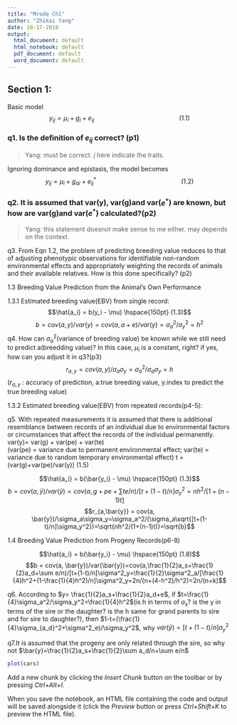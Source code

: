 ```yaml
---
title: "Mrode Ch1"
author: "Zhikai Yang"
date: 10-17-2018
output:
  html_document: default
  html_notebook: default
  pdf_document: default
  word_document: default
---
```


## Section 1:

Basic model
$$y_{ij} = \mu_i + g_i + e_{ij} \hspace{150pt} (1.1)$$

### q1. Is the definition of $e_{ij}$ correct? (p1)

> Yang: must be correct. $j$ here indicate the traits.


Ignoring dominance and epistasis, the model becomes$$y_{ij} = \mu_i + g_{ai} + e_{ij}^* \hspace{150pt} (1.2)$$

### q2. It is assumed that var(y), var(g)and var($e^*$) are known, but how are var(g)and var($e^*$) calculated?(p2)

> Yang: this statement doesnot make sense to me either. may depends on the context.

q3. From Eqn 1.2, the problem of predicting breeding value reduces to that of adjusting phenotypic observations for identifiable
non-random environmental effects and appropriately weighting the records of animals and their available relatives. How is this done specifically? (p2)




1.3 Breeding Value Prediction from the Animal’s Own Performance

1.3.1 Estimated breeding value(EBV) from single record:
$$\hat{a_i} = b(y_i - \mu) \hspace{150pt} (1.3)$$
$$b = cov(a, y)/var(y)=cov(a, a+e)/var(y)=\sigma_a^2/\sigma_y^2=h^2$$
q4. How can $\sigma_a^2$(variance of breeding value) be known while we still need to predict a(breedding value)? In this case, $\mu_i$ is a constant, right? if yes, how can you adjust it in q3?(p3)
$$r_{a,y} = cov(a, y)/\sigma_a\sigma_y=\sigma_a^2/\sigma_a\sigma_y=h$$
($r_{a,y}$ : accuracy of prediction, a:true breeding value, y:index to predict the true breeding value)


1.3.2 Estimated breeding value(EBV) from repeated records(p4-5):

q5. With repeated measurements it is assumed that there is additional resemblance between records of an individual due to environmental factors or circumstances that affect the records of the individual permanently.  
                                                  var(y)= var(g) + var(pe) + var(te)  
(var(pe) = variance due to permanent environmental effect; var(te) = variance due to random temporary environmental effect)
                                                  t = (var(g)+var(pe)/var(y))          (1.5)

$$\hat{a_i} = b(\bar{y_i} - \mu) \hspace{150pt} (1.3)$$
$$b = cov(a, \bar{y})/var(\bar{y})=cov(a, g+pe+\sum te/n)/[t+(1-t)/n]\sigma_y^2=nh^2/[1+(n-1)t]$$
$$r_{a,\bar{y}} = cov(a, \bar{y})/\sigma_a\sigma_y=\sigma_a^2/(\sigma_a\sqrt{[t+(1-t)/n]\sigma_y^2})=\sqrt{nh^2/(1+(n-1)t)}=\sqrt{b}$$



1.4 Breeding Value Prediction from Progeny Records(p6-8)

$$\hat{a_i} = b(\bar{y_i} - \mu) \hspace{150pt} (1.8)$$
$$b = cov(a, \bar{y})/var(\bar{y})=cov(a,\frac{1}{2}a_s+\frac{1}{2}a_d+\sum e/n)/[t+(1-t)/n]\sigma^2_y=\frac{1}{2}\sigma^2_a/[\frac{1}{4}h^2+(1-\frac{1}{4}h^2)/n]\sigma^2_y=2n/(n+(4-h^2)/h^2)=2n/(n+k)$$

q6. According to $y= \frac{1}{2}a_s+\frac{1}{2}a_d+e$, if $t=\frac{1}{4}\sigma_a^2/\sigma_y^2=\frac{1}{4}h^2$(is h in terms of $a_s$? is the y in terms of the sire or the daughter? is the h same for grand parents to sire and for sire to daughter?), then $1-t=(\frac{1}{4}\sigma_{a_d}^2+\sigma^2_e)/\sigma_y^2$, why $var(\bar{y})=[t+(1-t)/n]\sigma^2_y$

q7.It is assumed that the progeny are only related through the sire, so why not $\bar{y}=\frac{1}{2}a_s+\frac{1}{2}\sum a_d/n+\sum e/n$


```r
plot(cars)
```

Add a new chunk by clicking the *Insert Chunk* button on the toolbar or by pressing *Ctrl+Alt+I*.

When you save the notebook, an HTML file containing the code and output will be saved alongside it (click the *Preview* button or press *Ctrl+Shift+K* to preview the HTML file).
